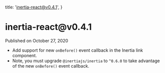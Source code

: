 
  title: 'inertia-react@v0.4.1',
}

<h1>inertia-react@v0.4.1</h1>

<div className="-mt-8 mb-12 text-base font-medium text-gray-600">Published on October 27, 2020</div>

- Add support for new `onBefore()` event callback in the Inertia link component.
- Note, you must upgrade `@inertiajs/inertia` to `^0.6.0` to take advantage of the new `onBefore()` event callback.
